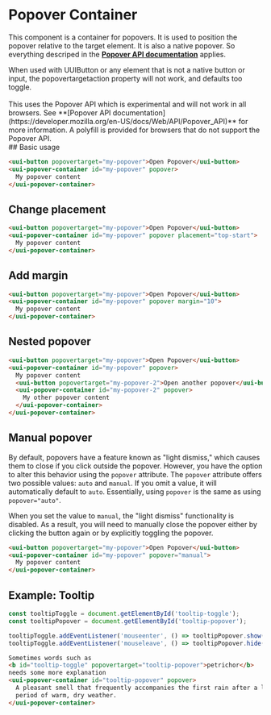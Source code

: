 
<Meta of={stories} />

# Popover Container

This component is a container for popovers. It is used to position the popover relative to the target element.
It is also a native popover. So everything descriped in the **[Popover API documentation](https://developer.mozilla.org/en-US/docs/Web/API/Popover_API)** applies.

<div
  style={{
    borderLeft: '6px solid #f3d41b',
    background: '#f3d41b24',
    padding: '0px 16px',
    display: 'flex',
    flexDirection: 'column',
  }}>
  When used with UUIButton or any element that is not a native button or input,
  the popovertargetaction property will not work, and defaults too toggle.
</div>
<br />
<div
  style={{
    borderLeft: '6px solid #f3d41b',
    background: '#f3d41b24',
    padding: '0px 16px',
    display: 'flex',
    flexDirection: 'column',
  }}>
  This uses the Popover API which is experimental and will not work in all
  browsers. See **[Popover API
  documentation](https://developer.mozilla.org/en-US/docs/Web/API/Popover_API)**
  for more information. A polyfill is provided for browsers that do not support
  the Popover API.
</div>
<Controls />
## Basic usage

```html
<uui-button popovertarget="my-popover">Open Popover</uui-button>
<uui-popover-container id="my-popover" popover>
  My popover content
</uui-popover-container>
```

## Change placement

```html
<uui-button popovertarget="my-popover">Open Popover</uui-button>
<uui-popover-container id="my-popover" popover placement="top-start">
  My popover content
</uui-popover-container>
```

## Add margin

```html
<uui-button popovertarget="my-popover">Open Popover</uui-button>
<uui-popover-container id="my-popover" popover margin="10">
  My popover content
</uui-popover-container>
```

## Nested popover

```html
<uui-button popovertarget="my-popover">Open Popover</uui-button>
<uui-popover-container id="my-popover" popover>
  My popover content
  <uui-button popovertarget="my-popover-2">Open another popover</uui-button>
  <uui-popover-container id="my-popover-2" popover>
    My other popover content
  </uui-popover-container>
</uui-popover-container>
```

## Manual popover

By default, popovers have a feature known as "light dismiss," which causes them to close if you click outside the popover.
However, you have the option to alter this behavior using the `popover` attribute. The `popover` attribute offers two possible values: `auto` and `manual`.
If you omit a value, it will automatically default to `auto`. Essentially, using `popover` is the same as using `popover="auto"`.

When you set the value to `manual`, the "light dismiss" functionality is disabled.
As a result, you will need to manually close the popover either by clicking the button again or by explicitly toggling the popover.

```html
<uui-button popovertarget="my-popover">Open Popover</uui-button>
<uui-popover-container id="my-popover" popover="manual">
  My popover content
</uui-popover-container>
```

## Example: Tooltip

```js
const tooltipToggle = document.getElementById('tooltip-toggle');
const tooltipPopover = document.getElementById('tooltip-popover');

tooltipToggle.addEventListener('mouseenter', () => tooltipPopover.show());
tooltipToggle.addEventListener('mouseleave', () => tooltipPopover.hide());
```

```html
Sometimes words such as
<b id="tooltip-toggle" popovertarget="tooltip-popover">petrichor</b>
needs some more explanation
<uui-popover-container id="tooltip-popover" popover>
  A pleasant smell that frequently accompanies the first rain after a long
  period of warm, dry weather.
</uui-popover-container>
```
